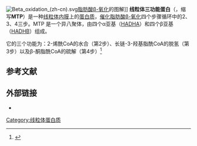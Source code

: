 [[Image:Beta_oxidation_(zh-cn).svg|right]][[脂肪酸|脂肪酸]][[β-氧化|β-氧化]]的图解]]
'''线粒体三功能蛋白'''（{{lang-en|Mitochondrial trifunctional protein}}，缩写'''MTP'''）是一种[[线粒体内膜|线粒体内膜]]上的[[蛋白质|蛋白质]]，[[催化|催化]][[脂肪酸|脂肪酸]][[β-氧化|β-氧化]]四个步骤循环中的2、3、4三步。MTP 是一个异八聚体，由四个α亚基（[[HADHA|HADHA]]）和四个β亚基（[[HADHB|HADHB]]）组成。

它的三个功能为：2-烯酰CoA的水合（第2步）、长链-3-羟基脂酰CoA的脱氢（第3步）以及β-酮脂酰CoA的硫解（第4步）<ref name="urlLong-Chain Acyl CoA Dehydrogenase Deficiency: eMedicine Pediatrics: Genetics and Metabolic Disease">{{cite web |url=http://emedicine.medscape.com/article/945857-overview |title=Long-Chain Acyl CoA Dehydrogenase Deficiency: eMedicine Pediatrics: Genetics and Metabolic Disease |format= |work= |accessdate=2009-07-11}}</ref>

==参考文献==
{{reflist|2}}

==外部链接==
* {{MeshName|mitochondrial+trifunctional+protein+TP}}

{{脂代谢酶类}}
{{线粒体蛋白质}}
{{多酶复合体}}
[[Category:线粒体蛋白质|Category:线粒体蛋白质]]